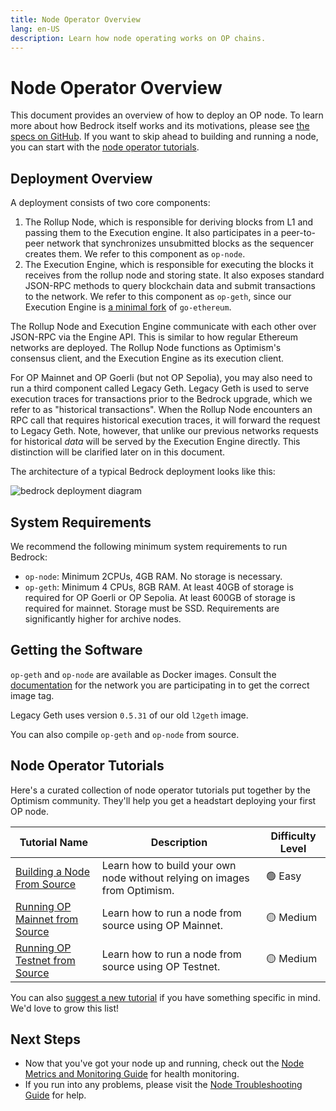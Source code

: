 ```yaml
---
title: Node Operator Overview
lang: en-US
description: Learn how node operating works on OP chains.
---
```


# Node Operator Overview

This document provides an overview of how to deploy an OP node. To learn more about how Bedrock itself works and its motivations, please see [the specs on GitHub](https://github.com/ethereum-optimism/optimism/tree/65ec61dde94ffa93342728d324fecf474d228e1f/specs). If you want to skip ahead to building and running a node, you can start with the [node operator tutorials](#node-operator-tutorials).

## Deployment Overview

A deployment consists of two core components:

1.  The Rollup Node, which is responsible for deriving blocks from L1 and passing them to the Execution engine. It also participates in a peer-to-peer network that synchronizes unsubmitted blocks as the sequencer creates them. We refer to this component as `op-node`.
2.  The Execution Engine, which is responsible for executing the blocks it receives from the rollup node and storing state. It also exposes standard JSON-RPC methods to query blockchain data and submit transactions to the network. We refer to this component as `op-geth`, since our Execution Engine is [a minimal fork](https://op-geth.optimism.io/) of `go-ethereum`.

The Rollup Node and Execution Engine communicate with each other over JSON-RPC via the Engine API. This is similar to how regular Ethereum networks are deployed. The Rollup Node functions as Optimism's consensus client, and the Execution Engine as its execution client.

For OP Mainnet and OP Goerli (but not OP Sepolia), you may also need to run a third component called Legacy Geth. Legacy Geth is used to serve execution traces for transactions prior to the Bedrock upgrade, which we refer to as "historical transactions". When the Rollup Node encounters an RPC call that requires historical execution traces, it will forward the request to Legacy Geth. Note, however, that unlike our previous networks requests for historical *data* will be served by the Execution Engine directly. This distinction will be clarified later on in this document.

The architecture of a typical Bedrock deployment looks like this:

![bedrock deployment diagram](/img/guides/node-operators/bedrock-deployment.png)

## System Requirements

We recommend the following minimum system requirements to run Bedrock:

*   `op-node`: Minimum 2CPUs, 4GB RAM. No storage is necessary.
*   `op-geth`: Minimum 4 CPUs, 8GB RAM. At least 40GB of storage is required for OP Goerli or OP Sepolia. At least 600GB of storage is required for mainnet. Storage must be SSD. Requirements are significantly higher for archive nodes.

## Getting the Software

`op-geth` and `op-node` are available as Docker images. Consult the [documentation](/chain/networks) for the network you are participating in to get the correct image tag.

Legacy Geth uses version `0.5.31` of our old `l2geth` image.

You can also compile `op-geth` and `op-node` from source.

## Node Operator Tutorials

Here's a curated collection of node operator tutorials put together by the Optimism community.
They'll help you get a headstart deploying your first OP node. 

| Tutorial Name | Description | Difficulty Level | 
| ------------- | ----------- | -----------------|
| [Building a Node From Source](tutorials/node-from-source) | Learn how to build your own node without relying on images from Optimism. | 🟢 Easy |
| [Running OP Mainnet from Source](tutorials/mainnet) | Learn how to run a node from source using OP Mainnet. | 🟡 Medium |
| [Running OP Testnet from Source](tutorials/testnet) | Learn how to run a node from source using OP Testnet. | 🟡 Medium |

You can also [suggest a new tutorial](https://github.com/ethereum-optimism/docs/issues/new?assignees=&labels=tutorial%2Cdocumentation%2Ccommunity-request&projects=&template=suggest_tutorial.yaml&title=%5BTUTORIAL%5D+Add+PR+title) if you have something specific in mind. We'd love to grow this list!

## Next Steps

*   Now that you've got your node up and running, check out the [Node Metrics and Monitoring Guide](metrics) for health monitoring.
*   If you run into any problems, please visit the [Node Troubleshooting Guide](node-troubleshooting) for help.
